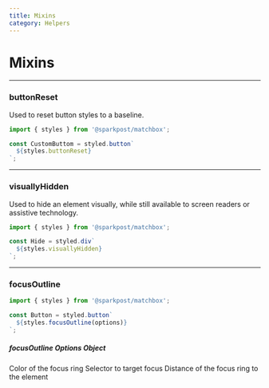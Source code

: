 ```yaml
---
title: Mixins
category: Helpers
---
```


# Mixins

---

### buttonReset

Used to reset button styles to a baseline.

```jsx
import { styles } from '@sparkpost/matchbox';

const CustomButtom = styled.button`
  ${styles.buttonReset}
`;
```

---

### visuallyHidden

Used to hide an element visually, while still available to screen readers or assistive technology.

```jsx
import { styles } from '@sparkpost/matchbox';

const Hide = styled.div`
  ${styles.visuallyHidden}
`;
```

---

### focusOutline

```jsx
import { styles } from '@sparkpost/matchbox';

const Button = styled.button`
  ${styles.focusOutline(options)}
`;
```

<Box mb="800" />

##### focusOutline Options Object

<Prop name="color" type="string" defaultValue="tokens.color_blue_700">
  Color of the focus ring
</Prop>
<Prop name="modifier" type="string" defaultValue="'&:focus'">
  Selector to target focus
</Prop>
<Prop name="offest" type="string" defaultValue="'3px'">
  Distance of the focus ring to the element
</Prop>
